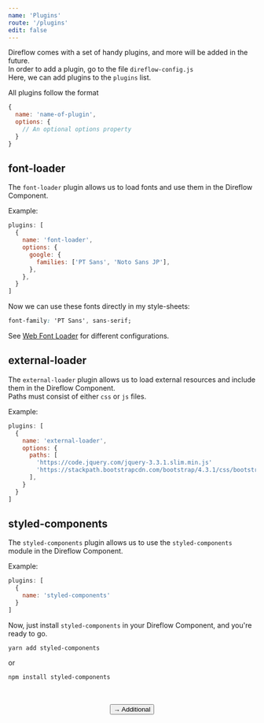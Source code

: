 ```yaml
---
name: 'Plugins'
route: '/plugins'
edit: false
---
```



Direflow comes with a set of handy plugins, and more will be added in the future.  
In order to add a plugin, go to the file `direflow-config.js`  
Here, we can add plugins to the `plugins` list.  
  
All plugins follow the format
```javascript
{
  name: 'name-of-plugin',
  options: {
    // An optional options property
  }
}
```

## font-loader
The `font-loader` plugin allows us to load fonts and use them in the Direflow Component.  
  
Example:
```javascript
plugins: [
  {
    name: 'font-loader',
    options: {
      google: {
        families: ['PT Sans', 'Noto Sans JP'],
      },
    },
  }
]
```
Now we can use these fonts directly in my style-sheets:
```css
font-family: 'PT Sans', sans-serif;
```

See [Web Font Loader](https://github.com/typekit/webfontloader) for different configurations.

## external-loader
The `external-loader` plugin allows us to load external resources and include them in the Direflow Component.  
Paths must consist of either `css` or `js` files.
  
Example:
```javascript
plugins: [
  {
    name: 'external-loader',
    options: {
      paths: [
        'https://code.jquery.com/jquery-3.3.1.slim.min.js'
        'https://stackpath.bootstrapcdn.com/bootstrap/4.3.1/css/bootstrap.min.css'
      ],
    }
  }
]
```

## styled-components
The `styled-components` plugin allows us to use the `styled-components` module in the Direflow Component.  
  
Example:
```javascript
plugins: [
  {
    name: 'styled-components'
  }
]
```
Now, just install `styled-components` in your Direflow Component, and you're ready to go.
```console
yarn add styled-components
```
or
```console
npm install styled-components
```

<br />
<br />

<span style="display: flex; justify-content: center">
  <Link to='/additional'>
    <Button>→ Additional</Button>
  </Link>
</span>